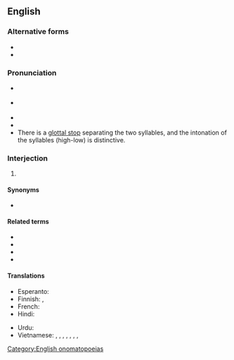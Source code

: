 {{also|uh oh}}
==English==

===Alternative forms===
* {{l|en|oh-oh}}
* {{l|en|uh oh}}

===Pronunciation===
* {{a|US}} {{IPA|en|/ˈʌ.oʊ/|[ˈʌ̆ʔ˦oʊ˨]}}
* {{a|RP}} {{IPA|en|/ˈʌ.əʊ/|[ˈʌ̆ʔ˦əʊ˨]}}
* {{audio|en|en-us-uh-oh.ogg|Audio (GA)}}
* {{audio|en|Uh-oh.ogg|Audio (RP)}}
* There is a [[glottal stop]] separating the two syllables, and the intonation of the syllables (high-low) is distinctive.

===Interjection===
{{en-interj|head=[[uh]]-[[oh]]}}

# {{n-g|An [[exclamation]] of [[error]], concern, or [[awareness]] of a problem.}}
#: {{ux|en|'''Uh-oh'''! I made a mistake.}}

====Synonyms====
* {{l|en|uh-oh, Spaghetti-O}}

====Related terms====
* {{l|en|oh}}
* {{l|en|uh}}
* {{l|en|oops}}
* {{l|en|ruh-roh}}

====Translations====
{{trans-top|exclamation}}
* Esperanto: {{t+|eo|aĉ}}
* Finnish: {{t|fi|ohhoh}}, {{t|fi|o-ou}}
* French: {{t+|fr|oups}}
* Hindi: {{t+|hi|अरे|sc=Deva}}
{{trans-mid}}
* Urdu: {{t|ur|ارے|tr=are|sc=ur-Arab}}
* Vietnamese: {{t|vi|oài}}, {{t+|vi|ôi}}, {{t|vi|ôi trời đất}}, {{t|vi|trời đất ơi}}, {{t+|vi|trời ơi}}, {{t|vi|ôi trời ơi}}, {{t|vi|ôi giời ơi}}, {{t+|vi|ối trời ơi}}
{{trans-bottom}}

[[Category:English onomatopoeias]]